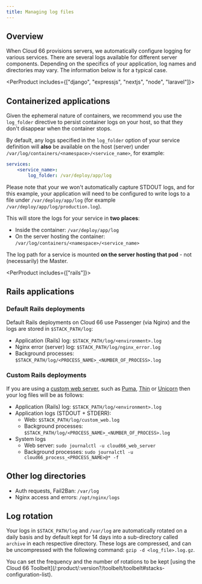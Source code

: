 ```yaml
---
title: Managing log files
---
```


## Overview

When Cloud 66 provisions servers, we automatically configure logging for various services. There are several logs available for different server components. Depending on the specifics of your application, log names and directories may vary. The information below is for a typical case.

<PerProduct includes={["django", "expressjs", "nextjs", "node", "laravel"]}>

## Containerized applications

Given the ephemeral nature of containers, we recommend you use the `log_folder` directive to persist container logs on your host, so that they don't disappear when the container stops. 

By default, any logs specified in the `log_folder` option of your service definition will **also** be available on the host (server) under `/var/log/containers/<namespace>/<service_name>`, for example:

```yaml
services:
    <service_name>:
        log_folder: /var/deploy/app/log
```

Please note that your we won't automatically capture STDOUT logs, and for this example, your application will need to be configured to write logs to a file under `/var/deploy/app/log`  (for example `/var/deploy/app/log/production.log`). 

This will store the logs for your service in **two places**:

- Inside the container: `/var/deploy/app/log`
- On the server hosting the container: `/var/log/containers/<namespace>/<service_name>`

The log path for a service is mounted **on the server hosting that pod** - not (necessarily) the Master.

</PerProduct>

<PerProduct includes={["rails"]}>

## Rails applications

### Default Rails deployments

Default Rails deployments on Cloud 66 use Passenger (via Nginx) and the logs are stored in `$STACK_PATH/log`:

- Application (Rails) log: `$STACK_PATH/log/<environment>.log`
- Nginx error (server) log: `$STACK_PATH/log/nginx_error.log`
- Background processes: `$STACK_PATH/log/<PROCESS_NAME>_<NUMBER_OF_PROCESS>.log`

### Custom Rails deployments

If you are using a [custom web server](/:product/:version?/servers/custom-web-servers), such as [Puma](/:product/:version?/build-and-config/puma-rack-server), [Thin](/:product/:version?/build-and-config/thin-rack-server) or [Unicorn](/:product/:version?/build-and-config/unicorn-rack-server) then your log files will be as follows:

- Application (Rails) log: `$STACK_PATH/log/<environment>.log`
- Application logs (STDOUT + STDERR):  
  - Web: `$STACK_PATH/log/custom_web.log`  
  - Background processes: `$STACK_PATH/log/<PROCESS_NAME>_<NUMBER_OF_PROCESS>.log`  
- System logs  
  - Web server: `sudo journalctl -u cloud66_web_server`  
  - Background processes: `sudo journalctl -u cloud66_process_<PROCESS_NAME>@* -f`

</PerProduct>

## Other log directories

* Auth requests, Fail2Ban: `/var/log` 
* Nginx access and errors: `/opt/nginx/logs`

## Log rotation

Your logs in `$STACK_PATH/log` and `/var/log` are automatically rotated on a daily basis and by default kept for 14 days into a sub-directory called `archive` in each respective directory. These logs are compressed, and can be uncompressed with the following command: 
`gzip -d <log_file>.log.gz`.

<Callout type="info" title="Configuring log rotation">
You can set the frequency and the number of rotations to be kept [using the Cloud 66 Toolbelt](/:product/:version?/toolbelt/toolbelt#stacks-configuration-list).
</Callout>
